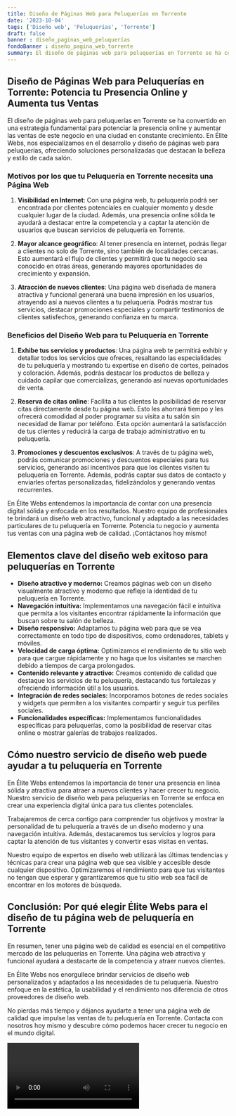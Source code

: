 ```yaml
---
title: Diseño de Páginas Web para Peluquerías en Torrente
date: '2023-10-04'
tags: ['Diseño web', 'Peluquerías', 'Torrente']
draft: false
banner : diseño_paginas_web_peluquerías
fondoBanner : diseño_pagina_web_torrente
summary: El diseño de páginas web para peluquerías en Torrente se ha convertido en una estrategia fundamental para potenciar la presencia online y aumentar las ventas de este negocio en una ciudad en constante crecimiento. En Élite Webs, nos especializamos en el desarrollo y diseño de páginas web para peluquerías, ofreciendo soluciones personalizadas que destacan la belleza y estilo de cada salón.
---
```


## **Diseño de Páginas Web para Peluquerías en Torrente: Potencia tu Presencia Online y Aumenta tus Ventas**

El diseño de páginas web para peluquerías en Torrente se ha convertido en una estrategia fundamental para potenciar la presencia online y aumentar las ventas de este negocio en una ciudad en constante crecimiento. En Élite Webs, nos especializamos en el desarrollo y diseño de páginas web para peluquerías, ofreciendo soluciones personalizadas que destacan la belleza y estilo de cada salón.

### **Motivos por los que tu Peluquería en Torrente necesita una Página Web**

1. **Visibilidad en Internet**: Con una página web, tu peluquería podrá ser encontrada por clientes potenciales en cualquier momento y desde cualquier lugar de la ciudad. Además, una presencia online sólida te ayudará a destacar entre la competencia y a captar la atención de usuarios que buscan servicios de peluquería en Torrente.

2. **Mayor alcance geográfico**: Al tener presencia en internet, podrás llegar a clientes no solo de Torrente, sino también de localidades cercanas. Esto aumentará el flujo de clientes y permitirá que tu negocio sea conocido en otras áreas, generando mayores oportunidades de crecimiento y expansión.

3. **Atracción de nuevos clientes**: Una página web diseñada de manera atractiva y funcional generará una buena impresión en los usuarios, atrayendo así a nuevos clientes a tu peluquería. Podrás mostrar tus servicios, destacar promociones especiales y compartir testimonios de clientes satisfechos, generando confianza en tu marca.

### **Beneficios del Diseño Web para tu Peluquería en Torrente**

1. **Exhibe tus servicios y productos**: Una página web te permitirá exhibir y detallar todos los servicios que ofreces, resaltando las especialidades de tu peluquería y mostrando tu expertise en diseño de cortes, peinados y coloración. Además, podrás destacar los productos de belleza y cuidado capilar que comercializas, generando así nuevas oportunidades de venta.

2. **Reserva de citas online**: Facilita a tus clientes la posibilidad de reservar citas directamente desde tu página web. Esto les ahorrará tiempo y les ofrecerá comodidad al poder programar su visita a tu salón sin necesidad de llamar por teléfono. Esta opción aumentará la satisfacción de tus clientes y reducirá la carga de trabajo administrativo en tu peluquería.

3. **Promociones y descuentos exclusivos**: A través de tu página web, podrás comunicar promociones y descuentos especiales para tus servicios, generando así incentivos para que los clientes visiten tu peluquería en Torrente. Además, podrás captar sus datos de contacto y enviarles ofertas personalizadas, fidelizándolos y generando ventas recurrentes.

En Élite Webs entendemos la importancia de contar con una presencia digital sólida y enfocada en los resultados. Nuestro equipo de profesionales te brindará un diseño web atractivo, funcional y adaptado a las necesidades particulares de tu peluquería en Torrente. Potencia tu negocio y aumenta tus ventas con una página web de calidad. ¡Contáctanos hoy mismo!

<GifSeo />

<Cta />

## Elementos clave del diseño web exitoso para peluquerías en Torrente

- **Diseño atractivo y moderno:** Creamos páginas web con un diseño visualmente atractivo y moderno que refleje la identidad de tu peluquería en Torrente.
- **Navegación intuitiva:** Implementamos una navegación fácil e intuitiva que permita a los visitantes encontrar rápidamente la información que buscan sobre tu salón de belleza.
- **Diseño responsivo:** Adaptamos tu página web para que se vea correctamente en todo tipo de dispositivos, como ordenadores, tablets y móviles.
- **Velocidad de carga óptima:** Optimizamos el rendimiento de tu sitio web para que cargue rápidamente y no haga que los visitantes se marchen debido a tiempos de carga prolongados.
- **Contenido relevante y atractivo:** Creamos contenido de calidad que destaque los servicios de tu peluquería, destacando tus fortalezas y ofreciendo información útil a los usuarios.
- **Integración de redes sociales:** Incorporamos botones de redes sociales y widgets que permiten a los visitantes compartir y seguir tus perfiles sociales.
- **Funcionalidades específicas:** Implementamos funcionalidades específicas para peluquerías, como la posibilidad de reservar citas online o mostrar galerías de trabajos realizados.

## Cómo nuestro servicio de diseño web puede ayudar a tu peluquería en Torrente

En Élite Webs entendemos la importancia de tener una presencia en línea sólida y atractiva para atraer a nuevos clientes y hacer crecer tu negocio. Nuestro servicio de diseño web para peluquerías en Torrente se enfoca en crear una experiencia digital única para tus clientes potenciales. 

Trabajaremos de cerca contigo para comprender tus objetivos y mostrar la personalidad de tu peluquería a través de un diseño moderno y una navegación intuitiva. Además, destacaremos tus servicios y logros para captar la atención de tus visitantes y convertir esas visitas en ventas.

Nuestro equipo de expertos en diseño web utilizará las últimas tendencias y técnicas para crear una página web que sea visible y accesible desde cualquier dispositivo. Optimizaremos el rendimiento para que tus visitantes no tengan que esperar y garantizaremos que tu sitio web sea fácil de encontrar en los motores de búsqueda.

## Conclusión: Por qué elegir Élite Webs para el diseño de tu página web de peluquería en Torrente

En resumen, tener una página web de calidad es esencial en el competitivo mercado de las peluquerías en Torrente. Una página web atractiva y funcional ayudará a destacarte de la competencia y atraer nuevos clientes.

En Élite Webs nos enorgullece brindar servicios de diseño web personalizados y adaptados a las necesidades de tu peluquería. Nuestro enfoque en la estética, la usabilidad y el rendimiento nos diferencia de otros proveedores de diseño web.

No pierdas más tiempo y déjanos ayudarte a tener una página web de calidad que impulse las ventas de tu peluquería en Torrente. Contacta con nosotros hoy mismo y descubre cómo podemos hacer crecer tu negocio en el mundo digital.

<Video />

<CtaBot job='Peluquerías' city='Torrente'/>

<Gmaps query='Torrente+españa+maps' />